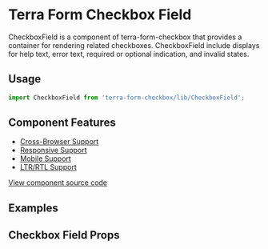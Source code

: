 


<Badge />

# Terra Form Checkbox Field

CheckboxField is a component of terra-form-checkbox that provides a container for rendering related checkboxes. CheckboxField include displays for help text, error text, required or optional indication, and invalid states.


## Usage

```jsx
import CheckboxField from 'terra-form-checkbox/lib/CheckboxField';
```

## Component Features

 * [Cross-Browser Support](https://engineering.cerner.com/terra-ui/contributing/terra-ui/component-standards#cross-browser-support)
 * [Responsive Support](https://engineering.cerner.com/terra-ui/contributing/terra-ui/component-standards#responsive-support)
 * [Mobile Support](https://engineering.cerner.com/terra-ui/contributing/terra-ui/component-standards#mobile-support)
 * [LTR/RTL Support](https://engineering.cerner.com/terra-ui/contributing/terra-ui/component-standards#ltr--rtl-support)

[View component source code](https://github.com/cerner/terra-core/tree/master/packages/terra-form-checkbox)

## Examples
<DefaultCheckboxField title="Default CheckboxField Example" />
<ControlledCheckboxField title="Optional CheckboxField Example" />
<InlineCheckboxField title="Controlled CheckboxField Example" />
<OptionalCheckboxField title="Inline CheckboxField Example" />

## Checkbox Field Props
<CheckboxFieldPropsTable />
